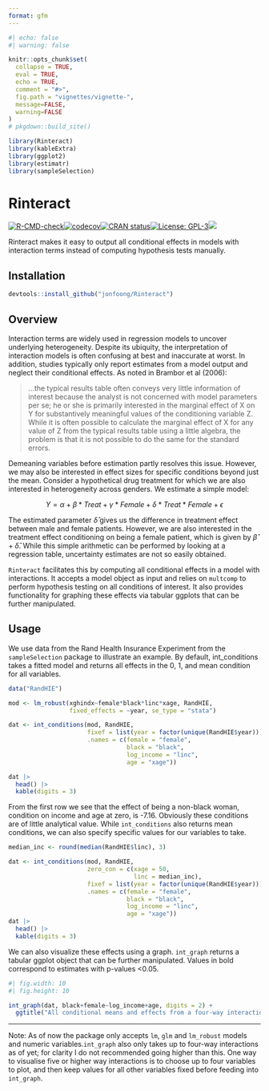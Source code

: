 ---
format: gfm
---

```{r}
#| echo: false
#| warning: false

knitr::opts_chunk$set(
  collapse = TRUE,
  eval = TRUE,
  echo = TRUE,
  comment = "#>",
  fig.path = "vignettes/vignette-",
  message=FALSE,
  warning=FALSE
)
# pkgdown::build_site()

library(Rinteract)
library(kableExtra)
library(ggplot2)
library(estimatr)
library(sampleSelection)
```

# Rinteract

[![R-CMD-check](https://github.com/jonfoong/Rinteract/actions/workflows/R-CMD-check.yaml/badge.svg)](https://github.com/jonfoong/Rinteract/actions/workflows/R-CMD-check.yaml)[![codecov](https://codecov.io/github/jonfoong/Rinteract/branch/main/graph/badge.svg?token=2SOK4T1220)](https://codecov.io/github/jonfoong/Rinteract)[![CRAN status](https://www.r-pkg.org/badges/version/Rinteract)](https://CRAN.R-project.org/package=Rinteract)[![License: GPL-3](https://img.shields.io/badge/license-GPL--3-blue.svg)](https://cran.r-project.org/web/licenses/GPL-3)[![](https://img.shields.io/badge/devel%20version-0.1.0-blue.svg)](https://github.com/jonfoong/Rinteract)

Rinteract makes it easy to output all conditional effects in models with interaction terms instead of computing hypothesis tests manually.

## Installation

```{r install, eval=FALSE}
devtools::install_github("jonfoong/Rinteract")
```

## Overview

Interaction terms are widely used in regression models to uncover underlying heterogeneity. Despite its ubiquity, the interpretation of interaction models is often confusing at best and inaccurate at worst. In addition, studies typically only report estimates from a model output and neglect their conditional effects. As noted in Brambor et al (2006):

> ...the typical results table often conveys very little information of interest because the analyst is not concerned with model parameters per se; he or she is primarily interested in the marginal effect of X on Y for substantively meaningful values of the conditioning variable Z. While it is often possible to calculate the marginal effect of X for any value of Z from the typical results table using a little algebra, the problem is that it is not possible to do the same for the standard errors.

Demeaning variables before estimation partly resolves this issue. However, we may also be interested in effect sizes for specific conditions beyond just the mean. Consider a hypothetical drug treatment for which we are also interested in heterogeneity across genders. We estimate a simple model:

$$Y = \alpha + \beta * Treat + \gamma * Female + \delta * Treat * Female+\epsilon$$


The estimated parameter $\hat{\delta}$ gives us the difference in treatment effect between male and female patients. However, we are also interested in the treatment effect conditioning on being a female patient, which is given by $\hat{\beta} + \hat{\delta}$. While this simple arithmetic can be performed by looking at a regression table, uncertainty estimates are not so easily obtained. 

`Rinteract` facilitates this by computing all conditional effects in a model with interactions. It accepts a model object as input and relies on `multcomp` to perform hypothesis testing on all conditions of interest. It also provides functionality for graphing these effects via tabular ggplots that can be further manipulated. 

## Usage

We use data from the Rand Health Insurance Experiment from the `sampleSelection` package to illustrate an example. By default, int_conditions takes a fitted model and returns all effects in the 0, 1, and mean condition for all variables. 

```{r}
data("RandHIE")

mod <- lm_robust(xghindx~female*black*linc*xage, RandHIE, 
                 fixed_effects = ~year, se_type = "stata")

dat <- int_conditions(mod, RandHIE,
                      fixef = list(year = factor(unique(RandHIE$year))),
                      .names = c(female = "female",
                                 black = "black",
                                 log_income = "linc",
                                 age = "xage"))

dat |> 
  head() |>
  kable(digits = 3)

```

From the first row we see that the effect of being a non-black woman, condition on income and age at zero, is -7.16. Obviously these conditions are of little analytical value. While `int_conditions` also returns mean conditions, we can also specify specific values for our variables to take. 

```{r}

median_inc <- round(median(RandHIE$linc), 3)

dat <- int_conditions(mod, RandHIE,
                      zero_con = c(xage = 50,
                                   linc = median_inc),
                      fixef = list(year = factor(unique(RandHIE$year))),
                      .names = c(female = "female",
                                 black = "black",
                                 log_income = "linc",
                                 age = "xage"))
dat |> 
  head() |>
  kable(digits = 3)

```


We can also visualize these effects using a graph. `int_graph` returns a tabular ggplot object that can be further manipulated. Values in bold correspond to estimates with p-values <0.05.

```{r}
#| fig.width: 10
#| fig.height: 10

int_graph(dat, black+female~log_income+age, digits = 2) +
  ggtitle("All conditional means and effects from a four-way interaction")

```


---

Note: As of now the package only accepts `lm`, `glm` and `lm_robust` models and numeric variables.`int_graph` also only takes up to four-way interactions as of yet; for clarity I do not recommended going higher than this. One way to visualise five or higher way interactions is to choose up to four variables to plot, and then keep values for all other variables fixed before feeding into `int_graph`.
